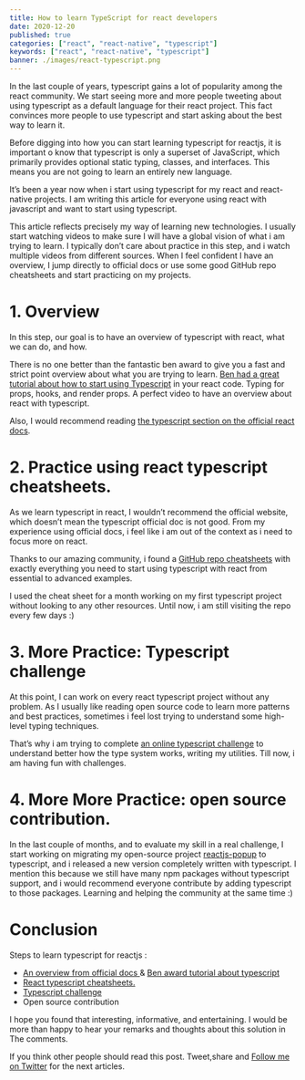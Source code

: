 ```yaml
---
title: How to learn TypeScript for react developers
date: 2020-12-20
published: true
categories: ["react", "react-native", "typescript"]
keywords: ["react", "react-native", "typescript"]
banner: ./images/react-typescript.png
---
```


In the last couple of years, typescript gains a lot of popularity among the react community. We start seeing more and more people tweeting about using typescript as a default language for their react project. This fact convinces more people to use typescript and start asking about the best way to learn it.

Before digging into how you can start learning typescript for reactjs, it is important o know that typescript is only a superset of JavaScript, which primarily provides optional static typing, classes, and interfaces. This means you are not going to learn an entirely new language.

It’s been a year now when i start using typescript for my react and react-native projects. I am writing this article for everyone using react with javascript and want to start using typescript.

This article reflects precisely my way of learning new technologies. I usually start watching videos to make sure I will have a global vision of what i am trying to learn. I typically don’t care about practice in this step, and i watch multiple videos from different sources. When I feel confident I have an overview, I jump directly to official docs or use some good GitHub repo cheatsheets and start practicing on my projects.

[](https://media.giphy.com/media/3oEduYKjPVbx6vHiJW/source.gif)

# 1. Overview

In this step, our goal is to have an overview of typescript with react, what we can do, and how.

There is no one better than the fantastic ben award to give you a fast and strict point overview about what you are trying to learn. [Ben had a great tutorial about how to start using Typescript](https://www.youtube.com/watch?v=Z5iWr6Srsj8&t=86s&ab_channel=BenAwad) in your react code. Typing for props, hooks, and render props. A perfect video to have an overview about react with typescript.

Also, I would recommend reading [the typescript section on the official react docs](https://reactjs.org/docs/static-type-checking.html#typescript).

# 2. Practice using react typescript cheatsheets.

As we learn typescript in react, I wouldn’t recommend the official website, which doesn’t mean the typescript official doc is not good. From my experience using official docs, i feel like i am out of the context as i need to focus more on react.

Thanks to our amazing community, i found a [GitHub repo cheatsheets](https://github.com/typescript-cheatsheets/react) with exactly everything you need to start using typescript with react from essential to advanced examples.

I used the cheat sheet for a month working on my first typescript project without looking to any other resources. Until now, i am still visiting the repo every few days :)

# 3. More Practice: Typescript challenge

At this point, I can work on every react typescript project without any problem. As I usually like reading open source code to learn more patterns and best practices, sometimes i feel lost trying to understand some high-level typing techniques.

That’s why i am trying to complete [an online typescript challenge](https://github.com/type-challenges/type-challenges) to understand better how the type system works, writing my utilities. Till now, i am having fun with challenges.

# 4. More More Practice: open source contribution.

In the last couple of months, and to evaluate my skill in a real challenge, I start working on migrating my open-source project [reactjs-popup](https://react-popup.elazizi.com/) to typescript, and i released a new version completely written with typescript. I mention this because we still have many npm packages without typescript support, and i would recommend everyone contribute by adding typescript to those packages. Learning and helping the community at the same time :)

# Conclusion

Steps to learn typescript for reactjs :

- [An overview from official docs ](https://reactjs.org/docs/static-type-checking.html#typescript) & [Ben award tutorial about typescript](https://www.youtube.com/watch?v=Z5iWr6Srsj8&t=86s&ab_channel=BenAwad)
- [React typescript cheatsheets.](https://github.com/typescript-cheatsheets/react)
- [Typescript challenge](https://github.com/type-challenges/type-challenges)
- Open source contribution

I hope you found that interesting, informative, and entertaining. I would be more than happy to hear your remarks and thoughts about this solution in The comments.

If you think other people should read this post. Tweet,share and [Follow me on Twitter](https://twitter.com/ElaziziYoussouf) for the next articles.
